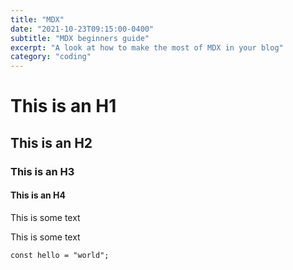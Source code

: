 ```yaml
---
title: "MDX"
date: "2021-10-23T09:15:00-0400"
subtitle: "MDX beginners guide"
excerpt: "A look at how to make the most of MDX in your blog"
category: "coding"
---
```


# This is an H1

## This is an H2

### This is an H3

#### This is an H4

This is some text

This is some text

```tsx
const hello = "world";
```
